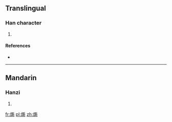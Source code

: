 ==Translingual==

===Han character===
{{Han char|rn=86|rad=火|as=12|sn=16|four=|canj=火廿金中 (FTCL)}}

# {{defn|Han|sort=火12}}

====References====
* {{Han ref|kx=0683.010|dkj=19413|dj=1095.030|hdz=32232.060|uh=71CD|ud=29133}}

----

==Mandarin==

===Hanzi===
{{cmn-hanzi|pin=[[liáo]] ([[liao2]]), [[liǎo]] ([[liao3]]), [[sī]] ([[si1]])|wg=liao<sup>2</sup>, liao<sup>3</sup>, ssu<sup>1</sup>}}

# {{defn|lang=cmn|sort=火12}}

[[fr:燍]]
[[pl:燍]]
[[zh:燍]]